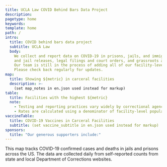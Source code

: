 ```yaml
---
title: UCLA Law COVID Behind Bars Data Project
description:
pagetype: home
keywords:
template: home
path: /
intro:
  title: COVID behind bars data project
  subtitle: UCLA Law
  body:
    We collect and report data on COVID-19 in prisons, jails, and immigration detention centers, as well as pandemic-related prison
    and jail releases, legal filings and court orders, and grassroots and community organizing efforts.
    Our team is still in the process of adding all of our facility-level data to the national and state maps.
    Please check back regularly for updates.
map:
  title: Showing ${metric} in carceral facilities
  description: >-
    (set map_notes in en.json used instead for markup)
table:
  title: Facilities with the highest ${metric}
  note:
    - Testing and reporting practices vary widely by correctional agency. True case and mortality counts are likely higher and may be significantly higher than reported.
    - Rates are calculated using a denominator of facility-level population as of February 2020. See our methodology to learn more about why we chose this approach.
vaccineTable:
  title: COVID-19 Vaccines in Carceral Facilities
  subtitle: (set vaccine_subtitle in en.json used instead for markup)
sponsors:
  title: "Our generous supporters include:"
---
```


This map tracks COVID-19 confirmed cases and deaths in jails and prisons across the US. The data are collected daily from self-reported counts from state and local Department of Corrections websites.
